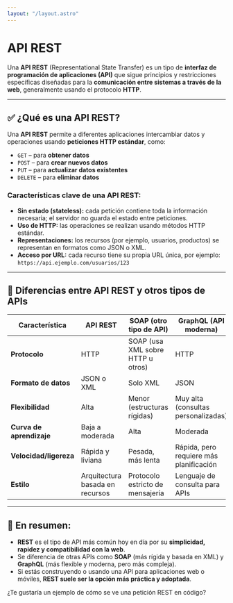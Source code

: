 ```yaml
---
layout: "/layout.astro"
---
```


# API REST

Una **API REST** (Representational State Transfer) es un tipo de **interfaz de programación de aplicaciones (API)** que sigue principios y restricciones específicas diseñadas para la **comunicación entre sistemas a través de la web**, generalmente usando el protocolo **HTTP**.

---

## ✅ ¿Qué es una API REST?

Una **API REST** permite a diferentes aplicaciones intercambiar datos y operaciones usando **peticiones HTTP estándar**, como:

* `GET` – para **obtener datos**
* `POST` – para **crear nuevos datos**
* `PUT` – para **actualizar datos existentes**
* `DELETE` – para **eliminar datos**

### Características clave de una API REST:

* **Sin estado (stateless):** cada petición contiene toda la información necesaria; el servidor no guarda el estado entre peticiones.
* **Uso de HTTP:** las operaciones se realizan usando métodos HTTP estándar.
* **Representaciones:** los recursos (por ejemplo, usuarios, productos) se representan en formatos como JSON o XML.
* **Acceso por URL:** cada recurso tiene su propia URL única, por ejemplo:
  `https://api.ejemplo.com/usuarios/123`

---

## 🔄 Diferencias entre API REST y otros tipos de APIs

| Característica           | **API REST**                    | **SOAP** (otro tipo de API)       | **GraphQL** (API moderna)               |
| ------------------------ | ------------------------------- | --------------------------------- | --------------------------------------- |
| **Protocolo**            | HTTP                            | SOAP (usa XML sobre HTTP u otros) | HTTP                                    |
| **Formato de datos**     | JSON o XML                      | Solo XML                          | JSON                                    |
| **Flexibilidad**         | Alta                            | Menor (estructuras rígidas)       | Muy alta (consultas personalizadas)     |
| **Curva de aprendizaje** | Baja a moderada                 | Alta                              | Moderada                                |
| **Velocidad/ligereza**   | Rápida y liviana                | Pesada, más lenta                 | Rápida, pero requiere más planificación |
| **Estilo**               | Arquitectura basada en recursos | Protocolo estricto de mensajería  | Lenguaje de consulta para APIs          |

---

## 📝 En resumen:

* **REST** es el tipo de API más común hoy en día por su **simplicidad, rapidez y compatibilidad con la web**.
* Se diferencia de otras APIs como **SOAP** (más rígida y basada en XML) y **GraphQL** (más flexible y moderna, pero más compleja).
* Si estás construyendo o usando una API para aplicaciones web o móviles, **REST suele ser la opción más práctica y adoptada**.

¿Te gustaría un ejemplo de cómo se ve una petición REST en código?
